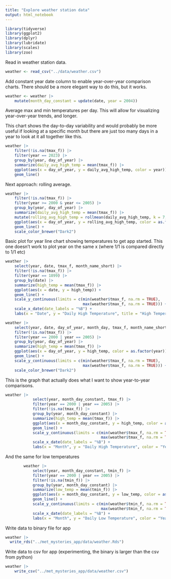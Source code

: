 ```yaml
---
title: "Explore weather station data"
output: html_notebook
---
```


```r
library(tidyverse)
library(ggplot2)
library(dplyr)
library(lubridate)
library(scales)
library(zoo)
```

Read in weather station data.

```r
weather <- read_csv("../data/weather.csv")
```
Add constant year date column to enable year-over-year comparison charts. There should be a more elegant way to do this, but it works.
```r
weather <- weather |> 
    mutate(month_day_constant = update(date, year = 2004))
```



Average max and min temperatures per day. This will allow for visualizing year-over-year trends, and longer.

This chart shows the day-to-day variability and would probably be more useful if looking at a specific month but there are just too many days in a year to look at it all together like this.
```r
weather |> 
    filter(!is.na(tmax_f)) |> 
    filter(year == 2023) |> 
    group_by(year, day_of_year) |> 
    summarize(daily_avg_high_temp = mean(tmax_f)) |> 
    ggplot(aes(x = day_of_year, y = daily_avg_high_temp, color = year)) +
    geom_line()
```

Next approach: rolling average.
```r
weather |> 
    filter(!is.na(tmax_f)) |> 
    filter(year >= 2000 & year <= 2005) |> 
    group_by(year, day_of_year) |> 
    summarize(daily_avg_high_temp = mean(tmax_f)) |>  
    mutate(rolling_avg_high_temp = rollmean(daily_avg_high_temp, k = 7, align = "right", fill = NA)) |> 
    ggplot(aes(x = day_of_year, y = rolling_avg_high_temp, color = as.factor(year))) +
    geom_line() +
    scale_color_brewer("Dark2")
```

Basic plot for year line chart showing temperatures to get app started.
This one doesn't work to plot year on the same x (where 1/1 is compared directly to 1/1 etc)
```r
weather |> 
    select(year, date, tmax_f, month_name_short) |> 
    filter(!is.na(tmax_f)) |> 
    filter(year == 1899) |> 
    group_by(date) |> 
    summarize(high_temp = mean(tmax_f)) |> 
    ggplot(aes(x = date, y = high_temp)) +
    geom_line() +
    scale_y_continuous(limits = c(min(weather$tmax_f, na.rm = TRUE),
                                  max(weather$tmax_f, na.rm = TRUE))) +
    scale_x_date(date_labels = "%B") +
    labs(x = "Date", y = "Daily High Temperature", title = "High Temperature by Day")
```

```r
weather |> 
    select(year, date, day_of_year, month_day, tmax_f, month_name_short) |> 
    filter(!is.na(tmax_f)) |> 
    filter(year == 2000 | year == 2005) |> 
    group_by(year, day_of_year) |> 
    summarize(high_temp = mean(tmax_f)) |>  
    ggplot(aes(x = day_of_year, y = high_temp, color = as.factor(year))) +
    geom_line() +
    scale_y_continuous(limits = c(min(weather$tmax_f, na.rm = TRUE),
                                  max(weather$tmax_f, na.rm = TRUE))) +
    scale_color_brewer("Dark2")
```


This is the graph that actually does what I want to show year-to-year comparisons.
```r
weather |> 
            select(year, month_day_constant, tmax_f) |> 
            filter(year == 2000 | year == 2005) |> 
            filter(!is.na(tmax_f)) |> 
            group_by(year, month_day_constant) |> 
            summarize(high_temp = mean(tmax_f)) |> 
            ggplot(aes(x = month_day_constant, y = high_temp, color = as.factor(year))) +
            geom_line() +
            scale_y_continuous(limits = c(min(weather$tmax_f, na.rm = TRUE),
                                          max(weather$tmax_f, na.rm = TRUE))) +
            scale_x_date(date_labels = "%B") +
            labs(x = "Month", y = "Daily High Temperature", color = "Year", title = "High Temperature by Day")
```

And the same for low temperatures
```r
        weather |> 
            select(year, month_day_constant, tmin_f) |> 
            filter(year == 2000 | year == 2005) |> 
            filter(!is.na(tmin_f)) |> 
            group_by(year, month_day_constant) |> 
            summarize(low_temp = mean(tmin_f)) |> 
            ggplot(aes(x = month_day_constant, y = low_temp, color = as.factor(year))) +
            geom_line() +
            scale_y_continuous(limits = c(min(weather$tmin_f, na.rm = TRUE),
                                          max(weather$tmin_f, na.rm = TRUE))) +
            scale_x_date(date_labels = "%B") +
            labs(x = "Month", y = "Daily Low Temperature", color = "Year", title = "Low Temperature by Day")
```







Write data to binary file for app
```r
weather |> 
  write_rds("../met_mysteries_app/data/weather.Rds")
```

Write data to csv for app (experimenting, the binary is larger than the csv from python)
```r
weather |> 
    write_csv("../met_mysteries_app/data/weather.csv")
```




